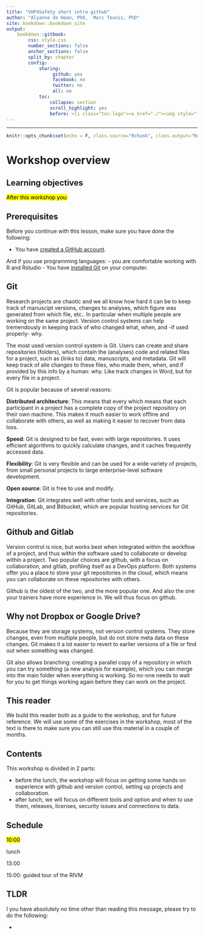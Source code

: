 ```yaml
---
title: "VHP4Safety short intro github"
author: "Alyanne de Haan, PhD,  Marc Teunis, PhD"
site: bookdown::bookdown_site
output: 
    bookdown::gitbook:
        css: style.css
        number_sections: false
        anchor_sections: false
        split_by: chapter
        config:
            sharing:
                 github: yes
                 facebook: no
                 twitter: no
                 all: no
            toc:
                collapse: section
                scroll_highlight: yes
                before: <li class="toc-logo"><a href="./"><img style="float:left;" src="images/voorbeeldlogo2.png"></a> <h4 class=".paddingtitel ">github intro </h2></li>
---
```

---

```r
knitr::opts_chunk$set(echo = F, class.source="Rchunk", class.output="Rout")
```

# Workshop overview

## Learning objectives

<mark>After this workshop you:</mark>

## Prerequisites

Before you continue with this lesson, make sure you have done the following:

- You have [created a GitHub account](https://github.com/join?ref_cta=Sign+up&ref_loc=header+logged+out&ref_page=%2F&source=header-home). 

And if you use programming languages:
- you are comfortable working with R and Rstudio
- You have [installed Git](https://git-scm.com/downloads) on your computer.

## Git

Research projects are chaotic and we all know how hard it can be to keep track of manuscipt versions, changes to analyses, which figure was generated from which file, etc.. In particular when multiple people are working on the same project. Version control systems can help tremendously in keeping track of who changed what, when, and -if used properly- why.

The most used version control system is Git. Users can create and share repositories (folders), which contain the (analyses) code and related files for a project, such as (links to) data, manuscripts, and metadata. Git will keep track of alle changes to these files, who made them, when, and if provided by this info by a human: why. Like track changes in Word, but for every file in a project.

Git is popular because of several reasons:

**Distributed architecture**: This means that every which means that each participant in a project has a complete copy of the project repository on their own machine. This makes it much easier to work offline and collaborate with others, as well as making it easier to recover from data loss.

**Speed**: Git is designed to be fast, even with large repositories. It uses efficient algorithms to quickly calculate changes, and it caches frequently accessed data.

**Flexibility**: Git is very flexible and can be used for a wide variety of projects, from small personal projects to large enterprise-level software development.

**Open source**: Git is free to use and modify. 

**Integration**: Git integrates well with other tools and services, such as GitHub, GitLab, and Bitbucket, which are popular hosting services for Git repositories. 


## Github and Gitlab

Version control is nice, but works best when integrated within the workflow of a project, and thus within the software used to collaborate or develop within a project. Two popular choices are github, with a focus on collaboration, and gitlab, profiling itself as a DevOps platform. Both systems offer you a place to store your git repositories in the cloud, which means you can collaborate on these repositories with others.

Github is the oldest of the two, and the more popular one. And also the one your trainers have more experience in. We will thus focus on github.

## Why not Dropbox or Google Drive?

Because they are storage systems, not version control systems. They store changes, even from multiple people, but do not store meta data on these changes. Git makes it a lot easier to revert to earlier versions of a file or find out when something was changed.

Git also allows branching: creating a parallel copy of a repository in which you can try something (a new analysis for example), which you can merge into the main folder when everything is working. So no-one needs to wait for you to get things working again before they can work on the project.

 
## This reader
We build this reader both as a guide to the workshop, and for future reference. We will use some of the exercises in the workshop, most of the text is there to make sure you can still use this material in a couple of months.

## Contents 

This workshop is divided in 2 parts: 

- before the lunch, the workshop will focus on getting some hands on experience with github and version control, setting up projects and collaboration.
- after lunch, we will focus on different tools and option and when to use them, releases, licenses, security issues and connections to data.

## Schedule 

<mark>10:00</mark>


lunch


13:00


15:00: guided tour of the RIVM


## TLDR

I you have absolutely no time other than reading this message, please try to do the following:

 - 
